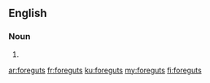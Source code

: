 ==English==

===Noun===
{{head|en|plural}}

# {{plural of|foregut|lang=en}}

[[ar:foreguts]]
[[fr:foreguts]]
[[ku:foreguts]]
[[my:foreguts]]
[[fi:foreguts]]